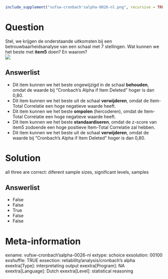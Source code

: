 ```r
include_supplement("vufsw-cronbach'salpha-0026-nl.png", recursive = TRUE)
```

Question
========
Stel, we krijgen de onderstaande uitkomsten bij een
betrouwbaarheidsanalyse van een schaal met 7 stellingen. Wat kunnen we
het beste met **item5** doen? En waarom?  
![](vufsw-cronbach'salpha-0026-nl.png)

Answerlist
----------
* Dit item kunnen we het beste ongewijzigd in de schaal **behouden**,
  omdat de waarde bij “Cronbach’s Alpha if Item Deleted” hoger is dan
  0,80.
* Dit item kunnen we het beste uit de schaal **verwijderen**, omdat de
  Item-Total Correlatie een hoge negatieve waarde heeft.
* Dit item kunnen we het beste **ompolen** (hercoderen), omdat de
  Item-Total Correlatie een hoge negatieve waarde heeft.
* Dit item kunnen we het beste **standaardiseren**, omdat de z-score van
  item5 zodoende een hoge positieve Item-Total Correlatie zal hebben.
* Dit item kunnen we het beste uit de schaal **verwijderen**, omdat de
  waarde bij “Cronbach’s Alpha if Item Deleted” hoger is dan 0,80.

Solution
========





all three are correct: diferent sample sizes, significant levels,
samples




Answerlist
----------
* False
* False
* True
* False
* False

Meta-information
================
exname: vufsw-cronbach'salpha-0026-nl
extype: schoice
exsolution: 00100
exshuffle: TRUE
exsection: reliability/analysis/cronbach's alpha
exextra[Type]: interpretating output
exextra[Program]: NA
exextra[Language]: Dutch
exextra[Level]: statistical reasoning

